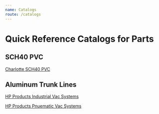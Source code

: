 ```yaml
---
name: Catalogs
route: /catalogs
---
```


<base target="_blank" rel="noopener noreferrer" />

# Quick Reference Catalogs for Parts

## SCH40 PVC

[Charlotte SCH40 PVC](../public/catalogs/Charlotte-PVC-Catalog.pdf)

## Aluminum Trunk Lines

[HP Products Industrial Vac Systems](../public/catalogs/HP-Products-Industrial-Vac.pdf)

[HP Products Pnuematic Vac Systems](../public/catalogs/HP-Products-Pnu-Systems.pdf)
